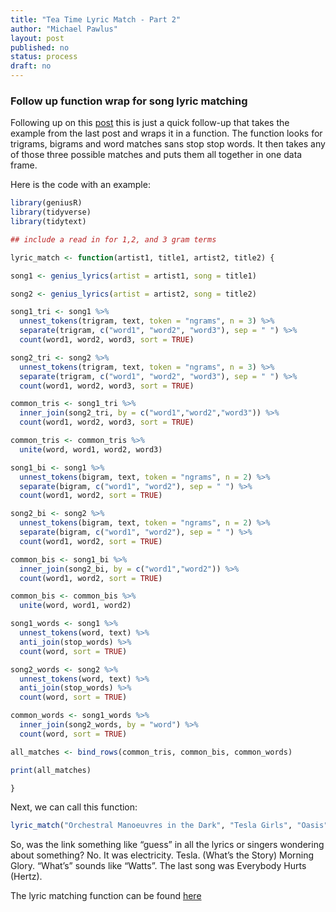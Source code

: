 ```yaml
---
title: "Tea Time Lyric Match - Part 2"
author: "Michael Pawlus"
layout: post
published: no
status: process
draft: no
---
```


### Follow up function wrap for song lyric matching

Following up on this [post](http://michaelpawlus.github.io/tttt_term_matching/) this is just a quick follow-up that takes the example from the last post and wraps it in a function. The function looks for trigrams, bigrams and word matches sans stop stop words. It then takes any of those three possible matches and puts them all together in one data frame.

Here is the code with an example:

```r
library(geniusR)
library(tidyverse)
library(tidytext)

## include a read in for 1,2, and 3 gram terms

lyric_match <- function(artist1, title1, artist2, title2) {

song1 <- genius_lyrics(artist = artist1, song = title1) 

song2 <- genius_lyrics(artist = artist2, song = title2)

song1_tri <- song1 %>%
  unnest_tokens(trigram, text, token = "ngrams", n = 3) %>%
  separate(trigram, c("word1", "word2", "word3"), sep = " ") %>%
  count(word1, word2, word3, sort = TRUE)

song2_tri <- song2 %>%
  unnest_tokens(trigram, text, token = "ngrams", n = 3) %>%
  separate(trigram, c("word1", "word2", "word3"), sep = " ") %>%
  count(word1, word2, word3, sort = TRUE)

common_tris <- song1_tri %>%
  inner_join(song2_tri, by = c("word1","word2","word3")) %>%
  count(word1, word2, word3, sort = TRUE)

common_tris <- common_tris %>%
  unite(word, word1, word2, word3)

song1_bi <- song1 %>%
  unnest_tokens(bigram, text, token = "ngrams", n = 2) %>%
  separate(bigram, c("word1", "word2"), sep = " ") %>%
  count(word1, word2, sort = TRUE)

song2_bi <- song2 %>%
  unnest_tokens(bigram, text, token = "ngrams", n = 2) %>%
  separate(bigram, c("word1", "word2"), sep = " ") %>%
  count(word1, word2, sort = TRUE)

common_bis <- song1_bi %>%
  inner_join(song2_bi, by = c("word1","word2")) %>%
  count(word1, word2, sort = TRUE)

common_bis <- common_bis %>%
  unite(word, word1, word2)

song1_words <- song1 %>%
  unnest_tokens(word, text) %>%
  anti_join(stop_words) %>%
  count(word, sort = TRUE)

song2_words <- song2 %>%
  unnest_tokens(word, text) %>%
  anti_join(stop_words) %>%
  count(word, sort = TRUE)

common_words <- song1_words %>%
  inner_join(song2_words, by = "word") %>%
  count(word, sort = TRUE)

all_matches <- bind_rows(common_tris, common_bis, common_words)

print(all_matches)

}

```

Next, we can call this function:

```r

lyric_match("Orchestral Manoeuvres in the Dark", "Tesla Girls", "Oasis", "Morning Glory")

```

So, was the link something like "guess" in all the lyrics or singers wondering about something? No. It was electricity. Tesla. (What's the Story) Morning Glory. "What's" sounds like "Watts". The last song was Everybody Hurts (Hertz). 

The lyric matching function can be found [here](https://github.com/michaelpawlus/song_lyric_match)
